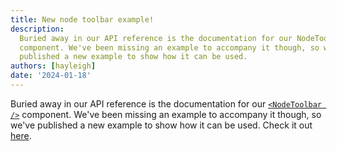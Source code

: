 ```yaml
---
title: New node toolbar example!
description:
  Buried away in our API reference is the documentation for our NodeToolbar
  component. We've been missing an example to accompany it though, so we've
  published a new example to show how it can be used.
authors: [hayleigh]
date: '2024-01-18'
---
```


Buried away in our API reference is the documentation for our
[`<NodeToolbar />`](api-reference/components/node-toolbar) component. We've been missing
an example to accompany it though, so we've published a new example to show how
it can be used. Check it out [here](/examples/nodes/node-toolbar).

<RemoteCodeViewer
  route="examples/nodes/node-toolbar"
  framework="react"
/>
